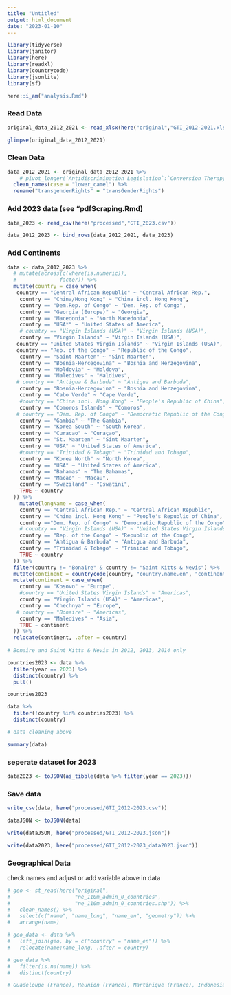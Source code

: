 ---
title: "Untitled"
output: html_document
date: "2023-01-10"
---


```{r message=FALSE}
library(tidyverse)
library(janitor)
library(here)
library(readxl)
library(countrycode)
library(jsonlite)
library(sf)

here::i_am("analysis.Rmd")

```



### Read Data


```{r}
original_data_2012_2021 <- read_xlsx(here("original","GTI_2012-2021.xlsx"))

```


```{r}
glimpse(original_data_2012_2021)
```



### Clean Data


```{r}
data_2012_2021 <- original_data_2012_2021 %>%
    # pivot_longer(`Antidiscrimination Legislation`:`Conversion Therapy`, "indicator", "value") %>%
  clean_names(case = "lower_camel") %>%
  rename("transgenderRights" = "transGenderRights") 

```



### Add 2023 data (see "pdfScraping.Rmd)


```{r}
data_2023 <- read_csv(here("processed","GTI_2023.csv"))

```



```{r}
data_2012_2023 <- bind_rows(data_2012_2021, data_2023)
```




### Add Continents


```{r}
data <- data_2012_2023 %>%
  # mutate(across(c(where(is.numeric)),
  #              factor)) %>%
  mutate(country = case_when(
   country == "Central African Republic" ~ "Central African Rep.",
    country == "China/Hong Kong" ~ "China incl. Hong Kong",
    country == "Dem.Rep. of Congo" ~ "Dem. Rep. of Congo",
    country == "Georgia (Europe)" ~ "Georgia",
    country == "Macedonia" ~ "North Macedonia",
    country == "USA*" ~ "United States of America",
    # country == "Virgin Islands (USA)" ~ "Virgin Islands (USA)",
    country == "Virgin Islands" ~ "Virgin Islands (USA)",
   country == "United States Virgin Islands" ~ "Virgin Islands (USA)",
   country == "Rep. of the Congo" ~ "Republic of the Congo",
    country == "Saint Maarten" ~ "Sint Maarten",
    country == "Bosnia-Hercegovina" ~ "Bosnia and Herzegovina",
    country == "Moldovia" ~ "Moldova",
    country == "Maledives" ~ "Maldives",
   # country == "Antigua & Barbuda" ~ "Antigua and Barbuda",
    country == "Bosnia-Herzegovina" ~ "Bosnia and Herzegovina",
    country == "Cabo Verde" ~ "Cape Verde",
    #country == "China incl. Hong Kong" ~ "People's Republic of China",
    country == "Comoros Islands" ~ "Comoros",
   # country == "Dem. Rep. of Congo" ~ "Democratic Republic of the Congo",
    country == "Gambia" ~ "The Gambia",
    country == "Korea South" ~ "South Korea",
    country == "Curacao" ~ "Curaçao",
    country == "St. Maarten" ~ "Sint Maarten",
    country == "USA" ~ "United States of America",
    #country == "Trinidad & Tobago" ~ "Trinidad and Tobago",
    country == "Korea North" ~ "North Korea",
    country == "USA" ~ "United States of America",
    country == "Bahamas" ~ "The Bahamas",
    country == "Macao" ~ "Macau",
    country == "Swaziland" ~ "Eswatini",
    TRUE ~ country
  )) %>%
    mutate(longName = case_when(
    country == "Central African Rep." ~ "Central African Republic",
    country == "China incl. Hong Kong" ~ "People's Republic of China",
    country =="Dem. Rep. of Congo" ~ "Democratic Republic of the Congo",
    # country == "Virgin Islands (USA)" ~ "United States Virgin Islands",
    country == "Rep. of the Congo" ~ "Republic of the Congo",
    country == "Antigua & Barbuda" ~ "Antigua and Barbuda",
    country == "Trinidad & Tobago" ~ "Trinidad and Tobago",
    TRUE ~ country
  )) %>%
  filter(country != "Bonaire" & country != "Saint Kitts & Nevis") %>%
  mutate(continent = countrycode(country, "country.name.en", "continent")) %>%
  mutate(continent = case_when(
    country == "Kosovo" ~ "Europe",
    #country == "United States Virgin Islands" ~ "Americas",
    country == "Virgin Islands (USA)" ~ "Americas",
    country == "Chechnya" ~ "Europe",
   # country == "Bonaire" ~ "Americas",
    country == "Maledives" ~ "Asia",
    TRUE ~ continent
  )) %>%
  relocate(continent, .after = country)
  
# Bonaire and Saint Kitts & Nevis in 2012, 2013, 2014 only
```





```{r}
countries2023 <- data %>%
  filter(year == 2023) %>%
  distinct(country) %>%
  pull()

countries2023
```



```{r}
data %>%
  filter(!country %in% countries2023) %>%
  distinct(country)

# data cleaning above
```





```{r}
summary(data)

```


### seperate dataset for 2023


```{r}
data2023 <- toJSON(as_tibble(data %>% filter(year == 2023)))
```




### Save data


```{r}
write_csv(data, here("processed/GTI_2012-2023.csv"))
```




```{r}
dataJSON <- toJSON(data)
```



```{r}
write(dataJSON, here("processed/GTI_2012-2023.json"))
```


```{r}
write(data2023, here("processed/GTI_2012-2023_data2023.json"))
```







### Geographical Data

check names and adjust or add variable above in data


```{r}
# geo <- st_read(here("original", 
#                     "ne_110m_admin_0_countries",
#                     "ne_110m_admin_0_countries.shp")) %>%
#   clean_names() %>%
#   select(c("name", "name_long", "name_en", "geometry")) %>%
#   arrange(name)
```


```{r}
# geo_data <- data %>%
#   left_join(geo, by = c("country" = "name_en")) %>%
#   relocate(name:name_long, .after = country)
```


```{r}
# geo_data %>%
#   filter(is.na(name)) %>%
#   distinct(country)

# Guadeloupe (France), Reunion (France), Martinique (France), Indonesia/Aceh (Indonesia), Chechnya (Russia), Gibraltar
```







